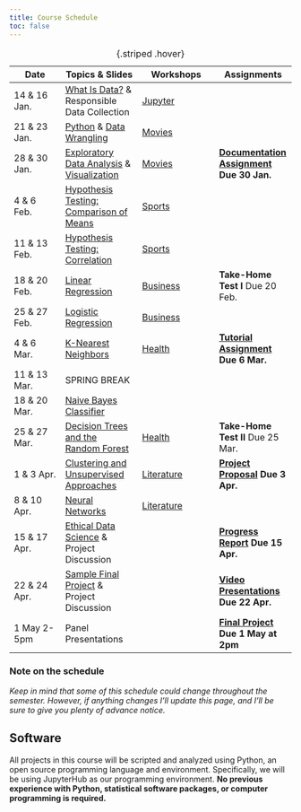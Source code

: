 ```yaml
---
title: Course Schedule 
toc: false
---
```


Date|Topics & Slides|Workshops|Assignments
--|---|---|---
14 & 16 Jan.|[What Is Data?](slides/whatisdata.md) & Responsible Data Collection|[Jupyter](jupyterhub.md)|
21 & 23 Jan.|[Python](slides/pythonbasics.qmd) & [Data Wrangling](slides/wrangling.md)|[Movies](resources/01_movies1.ipynb)|
28 & 30 Jan.|[Exploratory Data Analysis](slides/eda.md) & [Visualization](slides/visualizing.qmd)|[Movies](resources/01_movies2.ipynb)|**[Documentation Assignment](assignments/documentation.md) Due 30 Jan.**
4 & 6 Feb.|[Hypothesis Testing: Comparison of Means](slides/hypothesis.qmd)|[Sports](resources/02_baseball1.ipynb)|
11 & 13 Feb.|[Hypothesis Testing: Correlation](slides/correlation.qmd)|[Sports](resources/02_baseball2.ipynb)|
18 & 20 Feb.|[Linear Regression](slides/regression.qmd)|[Business](resources/03_airbnb1.ipynb)|**Take-Home Test I** Due 20 Feb.
25 & 27 Feb.|[Logistic Regression](slides/logit.qmd)|[Business](resources/03_airbnb2.ipynb)|
4 & 6 Mar.|[K-Nearest Neighbors](slides/knn.qmd)|[Health](resources/05_health1.ipynb)|**[Tutorial Assignment](assignments/tutorial.md) Due 6 Mar.**
11 & 13 Mar.|SPRING BREAK
18 & 20 Mar.|[Naive Bayes Classifier](slides/naivebayes.md)||
25 & 27 Mar.|[Decision Trees and the Random Forest](slides/randomforest.qmd)|[Health](resources/05_health2.ipynb)|**Take-Home Test II** Due 25 Mar.
1 & 3 Apr.|[Clustering and Unsupervised Approaches](/slides/clustering.qmd)|[Literature](resources/06_lit1.ipynb)|**[Project Proposal](assignments/project-proposal.md) Due 3 Apr.**
8 & 10 Apr.|[Neural Networks](slides/neuralnetworks.md)|[Literature](resources/06_lit2.ipynb)
15 & 17 Apr.|[Ethical Data Science](slides/ethics.qmd) & Project Discussion||**[Progress Report](assignments/progress-report.md) Due 15 Apr.**
22 & 24 Apr.|[Sample Final Project](sample-final-project.ipynb) & Project Discussion||**[Video Presentations](assignments/presentation.md) Due 22 Apr.**
1 May 2-5pm|Panel Presentations||**[Final Project](assignments/final-report.md) Due 1 May at 2pm**

: {.striped .hover}

### Note on the schedule

*Keep in mind that some of this schedule could change throughout the semester. However, if anything changes I'll update this page, and I'll be sure to give you plenty of advance notice.*

## Software

All projects in this course will be scripted and analyzed using Python, an open source programming language and environment. Specifically, we will be using JupyterHub as our programming environment. **No previous experience with Python, statistical software packages, or computer programming is required.**
